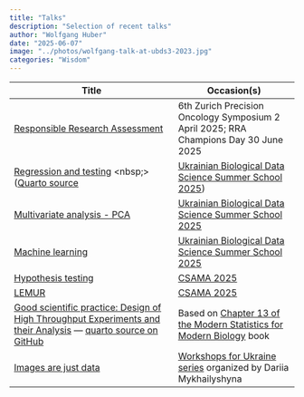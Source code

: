 ```yaml
---
title: "Talks"
description: "Selection of recent talks"
author: "Wolfgang Huber"
date: "2025-06-07"
image: "../photos/wolfgang-talk-at-ubds3-2023.jpg"
categories: "Wisdom"
---
```



| Title           | Occasion(s) |
| --------------- | ----------- |
| [Responsible Research Assessment](https://docs.google.com/presentation/d/10ZBw6HmfE9VzpgFQc6X221G3xi4Xd9xKPbQvLIGKRfU) | 6th Zurich Precision Oncology Symposium 2 April 2025; RRA Champions Day 30 June 2025 |
| [Regression and testing](https://www.huber.embl.de/users/whuber/talks/regression+testing/index.html) <nbsp;> ([Quarto source](https://github.com/wolfganghuber/talks/tree/main/regression%2Btesting)| [Ukrainian Biological Data Science Summer School 2025](https://www.bds3.org)) |
| [Multivariate analysis - PCA](https://www.huber.embl.de/users/whuber/talks/2025-UBDS3-MultivariateAnalysis.pdf) | [Ukrainian Biological Data Science Summer School 2025](https://www.bds3.org) |
| [Machine learning](https://www.huber.embl.de/users/whuber/talks/2025-07-25-ML-MachineLearning-UBDS3.pdf) | [Ukrainian Biological Data Science Summer School 2025](https://www.bds3.org) |
| [Hypothesis testing](https://docs.google.com/presentation/d/13S3A2gWKo0noX0nFIIJIfqKGsUBgTMnGLzLH9D8_c4g/) | [CSAMA 2025](https://csama2025.bioconductor.eu) |
| [LEMUR](https://docs.google.com/presentation/d/16eELRfthxSorWfFwP98m6H36qeUrz1lzpxDPYnzq3PA/) | [CSAMA 2025](https://csama2025.bioconductor.eu) |
| [Good scientific practice: Design of High Throughput Experiments and their Analysis](https://www.huber.embl.de/users/whuber/talks/goodanalysispractice/design.html) --- [quarto source on GitHub](https://github.com/wolfganghuber/Good-Analysis-Practices-Talk) | Based on [Chapter 13 of the Modern Statistics for Modern Biology](https://www.huber.embl.de/msmb/)  book |
| [Images are just data](https://www.huber.embl.de/users/whuber/talks/2304-Imaging-Data-in-R/demo.html)| [Workshops for Ukraine series](https://sites.google.com/view/dariia-mykhailyshyna/main/r-workshops-for-ukraine) organized by Dariia Mykhailyshyna |



 
 

